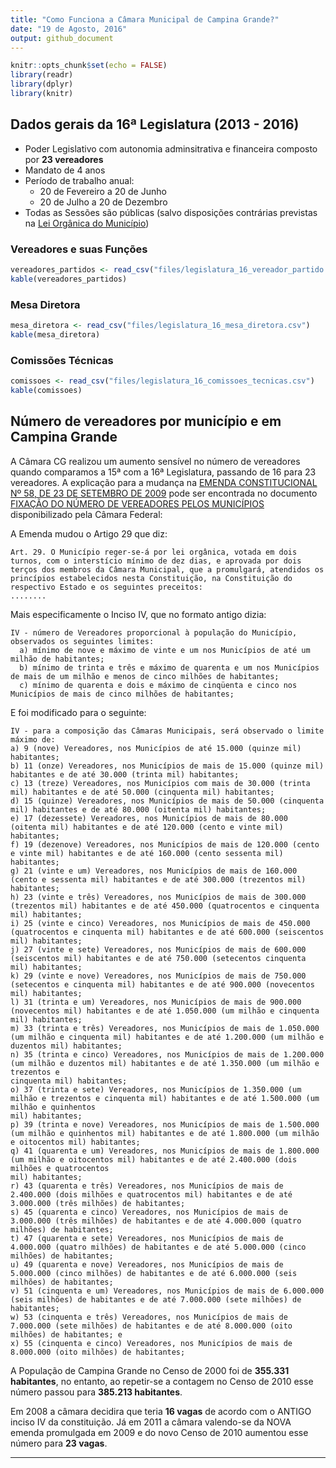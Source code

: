 ```yaml
---
title: "Como Funciona a Câmara Municipal de Campina Grande?"
date: "19 de Agosto, 2016"
output: github_document
---
```


```r
knitr::opts_chunk$set(echo = FALSE)
library(readr)
library(dplyr)
library(knitr)
```

## Dados gerais da 16ª Legislatura (2013 - 2016)

* Poder Legislativo com autonomia adminsitrativa e financeira composto por **23 vereadores**
* Mandato de 4 anos
* Período de trabalho anual:
    * 20 de Fevereiro a 20 de Junho
    * 20 de Julho a 20 de Dezembro
* Todas as Sessões são públicas (salvo disposições contrárias previstas na [Lei Orgânica do Município](http://pmcg.org.br/wp-content/uploads/2014/09/Lei-Organica-do-Municipio.pdf))

### Vereadores e suas Funções
```r
vereadores_partidos <- read_csv("files/legislatura_16_vereador_partido.csv")
kable(vereadores_partidos)
```

### Mesa Diretora
```r
mesa_diretora <- read_csv("files/legislatura_16_mesa_diretora.csv")
kable(mesa_diretora)
```

### Comissões Técnicas
```r
comissoes <- read_csv("files/legislatura_16_comissoes_tecnicas.csv")
kable(comissoes)
```

## Número de vereadores por município e em Campina Grande

A Câmara CG realizou um aumento sensível no número de vereadores quando comparamos a 15ª com a 16ª Legislatura, passando de 16 para 23 vereadores. A explicação para a mudança na [EMENDA CONSTITUCIONAL Nº 58, DE 23 DE SETEMBRO DE 2009](http://www.planalto.gov.br/ccivil_03/constituicao/emendas/emc/emc58.htm) pode ser encontrada no documento [FIXAÇÃO DO NÚMERO DE VEREADORES PELOS MUNICÍPIOS](http://www2.camara.leg.br/documentos-e-pesquisa/publicacoes/estnottec/areas-da-conle/tema6/2010_10930.pdf) disponibilizado pela Câmara Federal:

A Emenda mudou o Artigo 29 que diz:

    Art. 29. O Município reger-se-á por lei orgânica, votada em dois turnos, com o interstício mínimo de dez dias, e aprovada por dois terços dos membros da Câmara Municipal, que a promulgará, atendidos os princípios estabelecidos nesta Constituição, na Constituição do respectivo Estado e os seguintes preceitos:
    ........

Mais especificamente o Inciso IV, que no formato antigo dizia:

    IV - número de Vereadores proporcional à população do Município, observados os seguintes limites:
      a) mínimo de nove e máximo de vinte e um nos Municípios de até um milhão de habitantes;
      b) mínimo de trinta e três e máximo de quarenta e um nos Municípios de mais de um milhão e menos de cinco milhões de habitantes;
      c) mínimo de quarenta e dois e máximo de cinqüenta e cinco nos Municípios de mais de cinco milhões de habitantes;

E foi modificado para o seguinte:

    IV - para a composição das Câmaras Municipais, será observado o limite máximo de:
    a) 9 (nove) Vereadores, nos Municípios de até 15.000 (quinze mil) habitantes;
    b) 11 (onze) Vereadores, nos Municípios de mais de 15.000 (quinze mil) habitantes e de até 30.000 (trinta mil) habitantes;
    c) 13 (treze) Vereadores, nos Municípios com mais de 30.000 (trinta mil) habitantes e de até 50.000 (cinquenta mil) habitantes;
    d) 15 (quinze) Vereadores, nos Municípios de mais de 50.000 (cinquenta mil) habitantes e de até 80.000 (oitenta mil) habitantes;
    e) 17 (dezessete) Vereadores, nos Municípios de mais de 80.000 (oitenta mil) habitantes e de até 120.000 (cento e vinte mil) habitantes;
    f) 19 (dezenove) Vereadores, nos Municípios de mais de 120.000 (cento e vinte mil) habitantes e de até 160.000 (cento sessenta mil) habitantes;
    g) 21 (vinte e um) Vereadores, nos Municípios de mais de 160.000 (cento e sessenta mil) habitantes e de até 300.000 (trezentos mil) habitantes;
    h) 23 (vinte e três) Vereadores, nos Municípios de mais de 300.000 (trezentos mil) habitantes e de até 450.000 (quatrocentos e cinquenta mil) habitantes;
    i) 25 (vinte e cinco) Vereadores, nos Municípios de mais de 450.000 (quatrocentos e cinquenta mil) habitantes e de até 600.000 (seiscentos mil) habitantes;
    j) 27 (vinte e sete) Vereadores, nos Municípios de mais de 600.000 (seiscentos mil) habitantes e de até 750.000 (setecentos cinquenta mil) habitantes;
    k) 29 (vinte e nove) Vereadores, nos Municípios de mais de 750.000 (setecentos e cinquenta mil) habitantes e de até 900.000 (novecentos mil) habitantes;
    l) 31 (trinta e um) Vereadores, nos Municípios de mais de 900.000 (novecentos mil) habitantes e de até 1.050.000 (um milhão e cinquenta mil) habitantes;
    m) 33 (trinta e três) Vereadores, nos Municípios de mais de 1.050.000 (um milhão e cinquenta mil) habitantes e de até 1.200.000 (um milhão e duzentos mil) habitantes;
    n) 35 (trinta e cinco) Vereadores, nos Municípios de mais de 1.200.000 (um milhão e duzentos mil) habitantes e de até 1.350.000 (um milhão e trezentos e
    cinquenta mil) habitantes;
    o) 37 (trinta e sete) Vereadores, nos Municípios de 1.350.000 (um milhão e trezentos e cinquenta mil) habitantes e de até 1.500.000 (um milhão e quinhentos
    mil) habitantes;
    p) 39 (trinta e nove) Vereadores, nos Municípios de mais de 1.500.000 (um milhão e quinhentos mil) habitantes e de até 1.800.000 (um milhão e oitocentos mil) habitantes;
    q) 41 (quarenta e um) Vereadores, nos Municípios de mais de 1.800.000 (um milhão e oitocentos mil) habitantes e de até 2.400.000 (dois milhões e quatrocentos
    mil) habitantes;
    r) 43 (quarenta e três) Vereadores, nos Municípios de mais de 2.400.000 (dois milhões e quatrocentos mil) habitantes e de até 3.000.000 (três milhões) de habitantes;
    s) 45 (quarenta e cinco) Vereadores, nos Municípios de mais de 3.000.000 (três milhões) de habitantes e de até 4.000.000 (quatro milhões) de habitantes;
    t) 47 (quarenta e sete) Vereadores, nos Municípios de mais de 4.000.000 (quatro milhões) de habitantes e de até 5.000.000 (cinco milhões) de habitantes;
    u) 49 (quarenta e nove) Vereadores, nos Municípios de mais de 5.000.000 (cinco milhões) de habitantes e de até 6.000.000 (seis milhões) de habitantes;
    v) 51 (cinquenta e um) Vereadores, nos Municípios de mais de 6.000.000 (seis milhões) de habitantes e de até 7.000.000 (sete milhões) de habitantes;
    w) 53 (cinquenta e três) Vereadores, nos Municípios de mais de 7.000.000 (sete milhões) de habitantes e de até 8.000.000 (oito milhões) de habitantes; e
    x) 55 (cinquenta e cinco) Vereadores, nos Municípios de mais de 8.000.000 (oito milhões) de habitantes;

A População de Campina Grande no Censo de 2000 foi de **355.331 habitantes**, no entanto, ao repetir-se a contagem no Censo de 2010 esse número passou para **385.213 habitantes**.

Em 2008 a câmara decidira que teria **16 vagas** de acordo com o ANTIGO inciso IV da constituição. Já em 2011 a câmara valendo-se da NOVA emenda promulgada em 2009 e do novo Censo de 2010 aumentou esse número para **23 vagas**.

---
